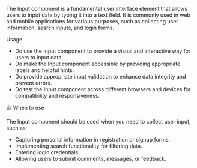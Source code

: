 
<Title>Input</Title>

The Input component is a fundamental user interface element that allows users to input data by typing it into a text field. It is commonly used in web and mobile applications for various purposes, such as collecting user information, search inputs, and login forms.

<Subtitle>Usage</Subtitle>

- Do use the Input component to provide a visual and interactive way for users to input data.
- Do make the Input component accessible by providing appropriate labels and helpful hints.
- Do provide appropriate input validation to enhance data integrity and prevent errors.
- Do test the Input component across different browsers and devices for compatibility and responsiveness.

<Subtitle>👍 When to use</Subtitle>

The Input component should be used when you need to collect user input, such as:

- Capturing personal information in registration or signup forms.
- Implementing search functionality for filtering data.
- Entering login credentials.
- Allowing users to submit comments, messages, or feedback.

<Title>Properties</Title>

<ArgTypes of="bq-input" />
